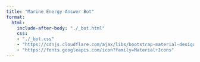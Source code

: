 ```yaml
---
title: "Marine Energy Answer Bot"
format:
  html:
    include-after-body: "./_bot.html"
    css:
    - "./_bot.css"
    - "https://cdnjs.cloudflare.com/ajax/libs/bootstrap-material-design/4.0.2/bootstrap-material-design.css"
    - "https://fonts.googleapis.com/icon?family=Material+Icons"
---
```


<!-- 
OLD: https://jina.ai/docsQA-ui looks cool but for specific backend

OTHER:
https://codepen.io/debashisbarman/pen/gXYmPr
nice expand box option and big icons

NEW:
7. ChatBox UI of https://www.webtopic.com/html-css-chat-box-designs 
https://codepen.io/shivapandey/pen/dWdRYM
-->
<script src="https://ajax.googleapis.com/ajax/libs/jquery/3.6.1/jquery.min.js"></script>

<script type="text/javascript" src="./_bot.js"></script>
